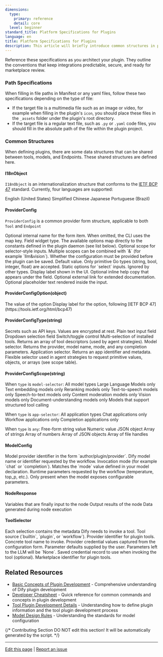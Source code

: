 ```yaml
---
dimensions:
  type:
    primary: reference
    detail: core
  level: beginner
standard_title: Platform Specifications for Plugins
language: en
title: Platform Specifications for Plugins
description: This article will briefly introduce common structures in plugin development. During development, it is strongly recommended to read this alongside [Basic Concepts of Plugin Development](/plugin-dev-en/0111-getting-started-dify-plugin) and the [Developer Cheatsheet](/plugin-dev-en/0111-cli) for a better understanding of the overall architecture.
---
```


Reference these specifications as you architect your plugin. They outline the conventions that keep integrations predictable, secure, and ready for marketplace review.

### Path Specifications

When filling in file paths in Manifest or any yaml files, follow these two specifications depending on the type of file:

* If the target file is a multimedia file such as an image or video, for example when filling in the plugin's `icon`, you should place these files in the `_assets` folder under the plugin's root directory.
* If the target file is a regular text file, such as `.py` or `.yaml` code files, you should fill in the absolute path of the file within the plugin project.

### Common Structures

When defining plugins, there are some data structures that can be shared between tools, models, and Endpoints. These shared structures are defined here.

#### I18nObject

`I18nObject` is an internationalization structure that conforms to the [IETF BCP 47](https://tools.ietf.org/html/bcp47) standard. Currently, four languages are supported:

<ParamField path="en_US" type="string">
  English (United States)
</ParamField>

<ParamField path="zh_Hans" type="string">
  Simplified Chinese
</ParamField>

<ParamField path="ja_JP" type="string">
  Japanese
</ParamField>

<ParamField path="pt_BR" type="string">
  Portuguese (Brazil)
</ParamField>

#### ProviderConfig

`ProviderConfig` is a common provider form structure, applicable to both `Tool` and `Endpoint`

<ParamField path="name" type="string">
  Optional internal name for the form item. When omitted, the CLI uses the map key.
</ParamField>

<ParamField path="type" type="provider_config_type" required>
  Field widget type. The available options map directly to the constants defined in the plugin daemon (see list below).
</ParamField>

<ParamField path="scope" type="provider_config_scope">
  Optional scope for selector-style inputs. Multiple scopes can be combined with `&` (for example `llm&vision`).
</ParamField>

<ParamField path="required" type="boolean">
  Whether the configuration must be provided before the plugin can be saved.
</ParamField>

<ParamField path="default" type="any">
  Default value. Only primitive Go types (string, bool, integer, float) are accepted.
</ParamField>

<ParamField path="options" type="array[provider_config_option]">
  Static options for `select` inputs. Ignored by other types.
</ParamField>

<ParamField path="label" type="I18nObject" required>
  Display label shown in the UI.
</ParamField>

<ParamField path="help" type="I18nObject">
  Optional inline help copy that appears under the field.
</ParamField>

<ParamField path="url" type="string">
  Optional external link for extended documentation.
</ParamField>

<ParamField path="placeholder" type="I18nObject">
  Optional placeholder text rendered inside the input.
</ParamField>

#### ProviderConfigOption(object)

<ParamField path="value" type="string" required>
  The value of the option
</ParamField>

<ParamField path="label" type="object" required>
  Display label for the option, following [IETF BCP 47](https://tools.ietf.org/html/bcp47)
</ParamField>

#### ProviderConfigType(string)

<ParamField path="secret-input" type="string">
  Secrets such as API keys. Values are encrypted at rest.
</ParamField>

<ParamField path="text-input" type="string">
  Plain text input field
</ParamField>

<ParamField path="select" type="string">
  Dropdown selection field
</ParamField>

<ParamField path="boolean" type="boolean">
  Switch/toggle control
</ParamField>

<ParamField path="array[tools]" type="array">
  Multi-selection of installed tools. Returns an array of tool descriptors (used by agent strategies).
</ParamField>

<ParamField path="model-selector" type="object">
  Model selector. Returns the provider, model name, mode, and any completion parameters.
</ParamField>

<ParamField path="app-selector" type="object">
  Application selector. Returns an app identifier and metadata.
</ParamField>

<ParamField path="any" type="object">
  Flexible selector used in agent strategies to request primitive values, objects, or arrays (see scope table).
</ParamField>

#### ProviderConfigScope(string)

When `type` is `model-selector`:
<ParamField path="all" type="string">
  All model types
</ParamField>
<ParamField path="llm" type="string">
  Large Language Models only
</ParamField>
<ParamField path="text-embedding" type="string">
  Text embedding models only
</ParamField>
<ParamField path="rerank" type="string">
  Reranking models only
</ParamField>
<ParamField path="tts" type="string">
  Text-to-speech models only
</ParamField>
<ParamField path="speech2text" type="string">
  Speech-to-text models only
</ParamField>
<ParamField path="moderation" type="string">
  Content moderation models only
</ParamField>
<ParamField path="vision" type="string">
  Vision models only
</ParamField>
<ParamField path="document" type="string">
  Document-understanding models only
</ParamField>
<ParamField path="tool-call" type="string">
  Models that support structured tool calling
</ParamField>

When `type` is `app-selector`:
<ParamField path="all" type="string">
  All application types
</ParamField>
<ParamField path="chat" type="string">
  Chat applications only
</ParamField>
<ParamField path="workflow" type="string">
  Workflow applications only
</ParamField>
<ParamField path="completion" type="string">
  Completion applications only
</ParamField>

When `type` is `any`:
<ParamField path="string" type="string">
  Free-form string value
</ParamField>
<ParamField path="number" type="string">
  Numeric value
</ParamField>
<ParamField path="object" type="string">
  JSON object
</ParamField>
<ParamField path="array[string]" type="string">
  Array of strings
</ParamField>
<ParamField path="array[number]" type="string">
  Array of numbers
</ParamField>
<ParamField path="array[object]" type="string">
  Array of JSON objects
</ParamField>
<ParamField path="array[file]" type="string">
  Array of file handles
</ParamField>

#### ModelConfig

<ParamField path="provider" type="string">
  Model provider identifier in the form `author/plugin/provider`.
</ParamField>

<ParamField path="name" type="string">
  Dify model name or identifier requested by the workflow.
</ParamField>

<ParamField path="mode" type="string">
  Invocation mode (for example `chat` or `completion`). Matches the `mode` value defined in your model declaration.
</ParamField>

<ParamField path="completion_params" type="object">
  Runtime parameters requested by the workflow (temperature, top_p, etc.). Only present when the model exposes configurable parameters.
</ParamField>

#### NodeResponse

<ParamField path="inputs" type="dict">
  Variables that are finally input to the node
</ParamField>

<ParamField path="outputs" type="dict">
  Output results of the node
</ParamField>

<ParamField path="process_data" type="dict">
  Data generated during node execution
</ParamField>

#### ToolSelector

<ParamField path="[ ]" type="array">
  Each selection contains the metadata Dify needs to invoke a tool.
  
  <ParamField path="type" type="string">
    Tool source (`builtin`, `plugin`, or `workflow`).
  </ParamField>
  
  <ParamField path="provider_name" type="string">
    Provider identifier for plugin tools.
  </ParamField>
  
  <ParamField path="tool_name" type="string">
    Concrete tool name to invoke.
  </ParamField>
  
  <ParamField path="settings" type="dict[string, any]">
    Provider credential values captured from the configuration form.
  </ParamField>
  
  <ParamField path="parameters" type="dict[string, any]">
    Parameter defaults supplied by the user. Parameters left to the LLM will be `None`.
  </ParamField>
  
  <ParamField path="credential_id" type="string">
    Saved credential record to use when invoking the tool (optional).
  </ParamField>
  
  <ParamField path="plugin_unique_identifier" type="string">
    Marketplace identifier for plugin tools.
  </ParamField>
</ParamField>

## Related Resources

- [Basic Concepts of Plugin Development](/plugin-dev-en/0111-getting-started-dify-plugin) - Comprehensive understanding of Dify plugin development
- [Developer Cheatsheet](/plugin-dev-en/0131-cheatsheet) - Quick reference for common commands and concepts in plugin development
- [Tool Plugin Development Details](/plugin-dev-en/0222-tool-plugin) - Understanding how to define plugin information and the tool plugin development process
- [Model Design Rules](/plugin-dev-en/0411-model-designing-rules) - Understanding the standards for model configuration

{/*
Contributing Section
DO NOT edit this section!
It will be automatically generated by the script.
*/}

---

[Edit this page](https://github.com/langgenius/dify-docs/edit/main/plugin-dev-en/0411-general-specifications.mdx) | [Report an issue](https://github.com/langgenius/dify-docs/issues/new?template=docs.yml)
